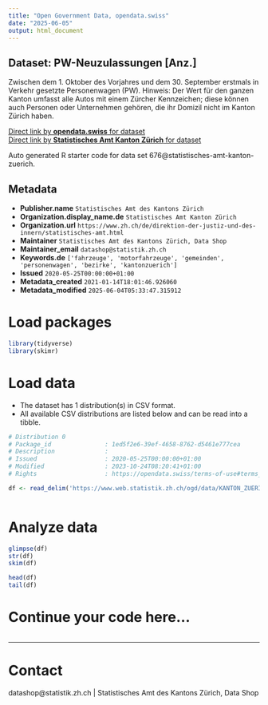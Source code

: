 ```yaml
---
title: "Open Government Data, opendata.swiss"
date: "2025-06-05"
output: html_document
---
```


## Dataset: PW-Neuzulassungen [Anz.]

Zwischen dem 1. Oktober des Vorjahres und dem 30. September erstmals in Verkehr gesetzte Personenwagen (PW). Hinweis: Der Wert für den ganzen Kanton umfasst alle Autos mit einem Zürcher Kennzeichen; diese können auch Personen oder Unternehmen gehören, die ihr Domizil nicht im Kanton Zürich haben.

[Direct link by **opendata.swiss** for dataset](https://opendata.swiss/de/dataset/pw-neuzulassungen-anz)<br>
[Direct link by **Statistisches Amt Kanton Zürich** for dataset](https://www.zh.ch/de/politik-staat/gemeinden/gemeindeportraet.html)

Auto generated R starter code for data set 676@statistisches-amt-kanton-zuerich.

## Metadata

- **Publisher.name** `Statistisches Amt des Kantons Zürich`
- **Organization.display_name.de** `Statistisches Amt Kanton Zürich`
- **Organization.url** `https://www.zh.ch/de/direktion-der-justiz-und-des-innern/statistisches-amt.html`
- **Maintainer** `Statistisches Amt des Kantons Zürich, Data Shop`
- **Maintainer_email** `datashop@statistik.zh.ch`
- **Keywords.de** `['fahrzeuge', 'motorfahrzeuge', 'gemeinden', 'personenwagen', 'bezirke', 'kantonzuerich']`
- **Issued** `2020-05-25T00:00:00+01:00`
- **Metadata_created** `2021-01-14T18:01:46.926060`
- **Metadata_modified** `2025-06-04T05:33:47.315912`


# Load packages

```r

library(tidyverse)
library(skimr)

```

# Load data

-   The dataset has 1 distribution(s) in CSV format.
-   All available CSV distributions are listed below and can be read into a tibble.

```r

# Distribution 0
# Package_id               : 1ed5f2e6-39ef-4658-8762-d5461e777cea
# Description              : 
# Issued                   : 2020-05-25T00:00:00+01:00
# Modified                 : 2023-10-24T08:20:41+01:00
# Rights                   : https://opendata.swiss/terms-of-use#terms_by

df <- read_delim('https://www.web.statistik.zh.ch/ogd/data/KANTON_ZUERICH_600.csv')



```

# Analyze data

```r

glimpse(df)
str(df)
skim(df)

head(df)
tail(df)

```

# Continue your code here...

```r

```

------------------------------------------------------------------------

# Contact

datashop@statistik.zh.ch | Statistisches Amt des Kantons Zürich, Data Shop
